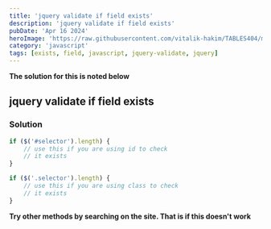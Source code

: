 ```yaml
---
title: 'jquery validate if field exists'
description: 'jquery validate if field exists'
pubDate: 'Apr 16 2024'
heroImage: 'https://raw.githubusercontent.com/vitalik-hakim/TABLES404/main/error_b/JavaScript.png'
category: 'javascript'
tags: [exists, field, javascript, jquery-validate, jquery]
---
```


**The solution for this is noted below**

## jquery validate if field exists

### Solution

```javascript
if ($('#selector').length) {
	// use this if you are using id to check
	// it exists
}

if ($('.selector').length) {
	// use this if you are using class to check
	// it exists
}
```

**Try other methods by searching on the site. That is if this doesn't work**
